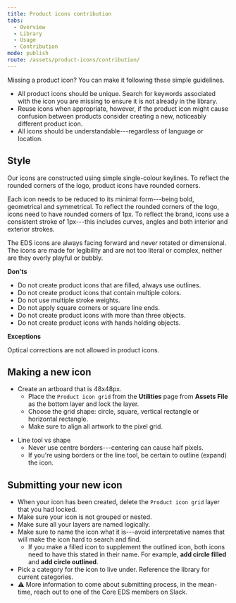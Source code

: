 ```yaml
---
title: Product icons contribution
tabs:
  - Overview
  - Library
  - Usage
  - Contribution
mode: publish
route: /assets/product-icons/contribution/
---
```


Missing a product icon? You can make it following these simple guidelines.

- All product icons should be unique. Search for keywords associated with the icon you are missing to ensure it is not already in the library.
- Reuse icons when appropriate, however, if the product icon might cause confusion between products consider creating a new, noticeably different product icon.
- All icons should be understandable---regardless of language or location.

## Style

Our icons are constructed using simple single-colour keylines. To reflect the rounded corners of the logo, product icons have rounded corners.

Each icon needs to be reduced to its minimal form---being bold, geometrical and symmetrical. To reflect the rounded corners of the logo, icons need to have rounded corners of 1px. To reflect the brand, icons use a consistent stroke of 1px---this includes curves, angles and both interior and exterior strokes.

The EDS icons are always facing forward and never rotated or dimensional. The icons are made for legibility and are not too literal or complex, neither are they overly playful or bubbly.

**Don'ts**

- Do not create product icons that are filled, always use outlines.
- Do not create product icons that contain multiple colors.
- Do not use multiple stroke weights.
- Do not apply square corners or square line ends.
- Do not create product icons with more than three objects.
- Do not create product icons with hands holding objects.

**Exceptions**

Optical corrections are not allowed in product icons.

## Making a new icon

- Create an artboard that is 48x48px.
  - Place the `Product icon grid` from the **Utilities** page from **Assets File** as the bottom layer and lock the layer.
  - Choose the grid shape: circle, square, vertical rectangle or horizontal rectangle.
  - Make sure to align all artwork to the pixel grid.

* Line tool vs shape
  - Never use centre borders---centering can cause half pixels.
  - If you're using borders or the line tool, be certain to outline (expand) the icon.

## Submitting your new icon

- When your icon has been created, delete the `Product icon grid` layer that you had locked.
- Make sure your icon is not grouped or nested.
- Make sure all your layers are named logically.
- Make sure to name the icon what it is---avoid interpretative names that will make the icon hard to search and find.
  - If you make a filled icon to supplement the outlined icon, both icons need to have this stated in their name. For example, **add circle filled** and **add circle outlined**.
- Pick a category for the icon to live under. Reference the library for current categories.
- :warning: More information to come about submitting process, in the mean-time, reach out to one of the Core EDS members on Slack.
